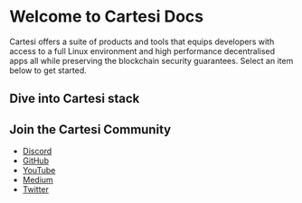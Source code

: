 # Welcome to Cartesi Docs

Cartesi offers a suite of products and tools that equips developers with access to a full Linux environment and high performance decentralised apps all while preserving the blockchain security guarantees. Select an item below to get started.


## Dive into Cartesi stack


<div className="row">
  <div className="col col--6 p-2">
    <DocCard item={{
      type: "link",
      label: "Quickstart",
      href: "/get-started/quickstart",
      description: "Speedrun building Apps with CLI"
    }} />
  </div>
  <div className="col col--6 p-2">
    <DocCard item={{
      type: "link",
      label: "Cartesi Rollups",
      href: "/cartesi-rollups/1.5/",
      description: "Deploy scalable Appchains as L2/L3"
    }} />
  </div>
</div>

<div className="row">
  <div className="col col--6 p-2">
    <DocCard item={{
      type: "link",
      label: "Cartesi Machine",
      href: "/get-started/cartesi-machine",
      description: "RISC-V Execution Environment"
    }} />
  </div>
  <div className="col col--6 p-2">
    <DocCard item={{
      type: "link",
      label: "Fraud Proof System",
      href: "/fraud-proofs",
      description: "Dispute resolution with PRT algorithm"
    }} />
  </div>
  
</div>



## Join the Cartesi Community

- [Discord](https://discord.gg/cWGbyFkQ2W)
- [GitHub](https://github.com/cartesi)
- [YouTube](https://www.youtube.com/@cartesiproject)
- [Medium](https://medium.com/cartesi)
- [Twitter](https://x.com/cartesiproject)